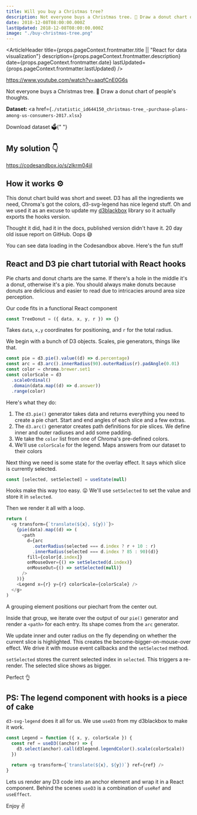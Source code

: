 ```yaml
---
title: Will you buy a Christmas tree?
description: Not everyone buys a Christmas tree. 🎄 Draw a donut chart of people's thoughts.
date: 2018-12-08T08:00:00.000Z
lastUpdated: 2018-12-08T08:00:00.000Z
image: "./buy-christmas-tree.png"
---
```



<ArticleHeader 
  title={props.pageContext.frontmatter.title || "React for data visualization"}
  description={props.pageContext.frontmatter.description}
  date={props.pageContext.frontmatter.date}
  lastUpdated={props.pageContext.frontmatter.lastUpdated} />

https://www.youtube.com/watch?v=aaqfCnE0G6s

Not everyone buys a Christmas tree. 🎄 Draw a donut chart of people's thoughts.

<strong>Dataset: </strong>
<a
  href={`./statistic_id644150_christmas-tree_-purchase-plans-among-us-consumers-2017.xlsx`}
>
  Download dataset 🗳{" "}
</a>

## My solution 👇

https://codesandbox.io/s/zlkrm04jjl

## How it works ⚙️

This donut chart build was short and sweet. D3 has all the ingredients we need, Chroma's got the colors, d3-svg-legend has nice legend stuff. Oh and we used it as an excuse to update my [d3blackbox](https://d3blackbox.com) library so it actually exports the hooks version.

Thought it did, had it in the docs, published version didn't have it. 20 day old issue report on GitHub. Oops 😅

You can see data loading in the Codesandbox above. Here's the fun stuff

## React and D3 pie chart tutorial with React hooks

Pie charts and donut charts are the same. If there's a hole in the middle it's a donut, otherwise it's a pie. You should always make donuts because donuts are delicious and easier to read due to intricacies around area size perception.

Our code fits in a functional React component

```javascript
const TreeDonut = ({ data, x, y, r }) => {}
```

Takes `data`, `x,y` coordinates for positioning, and `r` for the total radius.

We begin with a bunch of D3 objects. Scales, pie generators, things like that.

```javascript
const pie = d3.pie().value((d) => d.percentage)
const arc = d3.arc().innerRadius(90).outerRadius(r).padAngle(0.01)
const color = chroma.brewer.set1
const colorScale = d3
  .scaleOrdinal()
  .domain(data.map((d) => d.answer))
  .range(color)
```

Here's what they do:

1. The `d3.pie()` generator takes data and returns everything you need to create a pie chart. Start and end angles of each slice and a few extras.
2. The `d3.arc()` generator creates path definitions for pie slices. We define inner and outer radiuses and add some padding.
3. We take the `color` list from one of Chroma's pre-defined colors.
4. We'll use `colorScale` for the legend. Maps answers from our dataset to their colors

Next thing we need is some state for the overlay effect. It says which slice is currently selected.

```javascript
const [selected, setSelected] = useState(null)
```

Hooks make this way too easy. 😛 We'll use `setSelected` to set the value and store it in `selected`.

Then we render it all with a loop.

```javascript
return (
  <g transform={`translate(${x}, ${y})`}>
    {pie(data).map((d) => (
      <path
        d={arc
          .outerRadius(selected === d.index ? r + 10 : r)
          .innerRadius(selected === d.index ? 85 : 90)(d)}
        fill={color[d.index]}
        onMouseOver={() => setSelected(d.index)}
        onMouseOut={() => setSelected(null)}
      />
    ))}
    <Legend x={r} y={r} colorScale={colorScale} />
  </g>
)
```

A grouping element positions our piechart from the center out.

Inside that group, we iterate over the output of our `pie()` generator and render a `<path>` for each entry. Its shape comes from the `arc` generator.

We update inner and outer radius on the fly depending on whether the current slice is highlighted. This creates the become-bigger-on-mouse-over effect. We drive it with mouse event callbacks and the `setSelected` method.

`setSelected` stores the current selected index in `selected`. This triggers a re-render. The selected slice shows as bigger.

Perfect 👌

## PS: The legend component with hooks is a piece of cake

`d3-svg-legend` does it all for us. We use `useD3` from my d3blackbox to make it work.

```javascript
const Legend = function ({ x, y, colorScale }) {
  const ref = useD3((anchor) => {
    d3.select(anchor).call(d3legend.legendColor().scale(colorScale))
  })

  return <g transform={`translate(${x}, ${y})`} ref={ref} />
}
```

Lets us render any D3 code into an anchor element and wrap it in a React component. Behind the scenes `useD3` is a combination of `useRef` and `useEffect`.

Enjoy ✌️
